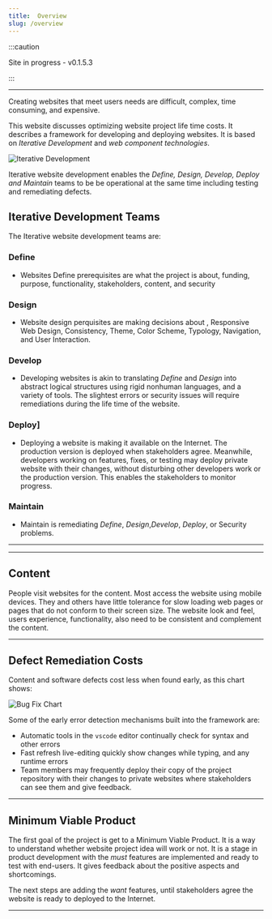 ```yaml
---
title:  Overview
slug: /overview
---
```


:::caution

Site in progress - v0.1.5.3

:::

---
Creating websites that meet users needs are difficult, complex, time consuming, and expensive.


This website discusses optimizing website project life time costs.  It describes a  framework for developing and deploying websites. It is based on *Iterative Development* and *web component technologies*.

![Iterative Development](/img/IterativeDev.png)

Iterative website development enables the *Define, Design, Develop, Deploy and Maintain* teams to be be operational at the same time including testing and remediating defects.

## Iterative Development Teams

The Iterative website development teams are:

### Define

- Websites Define prerequisites are what the project is about, funding, purpose, functionality, stakeholders, content, and security

### Design

- Website design perquisites are making decisions about , Responsive Web Design, Consistency, Theme, Color Scheme, Typology, Navigation, and User Interaction.



### Develop

- Developing websites is akin to translating *Define* and *Design* into abstract logical structures using rigid nonhuman languages, and a variety of tools. The slightest errors or security issues will require remediations during the life time of the website.


### Deploy]

- Deploying a website is making it available on the Internet. The production version is deployed when stakeholders agree. Meanwhile, developers working on features, fixes, or testing may deploy private website with their changes, without disturbing other developers work or the production version. This enables the stakeholders to monitor progress.


### Maintain

- Maintain is remediating *Define*, *Design*,*Develop*, *Deploy*, or Security problems.

---

---

## Content

People visit websites for the content. Most access the website using mobile devices. They and others have little tolerance for slow loading web pages or pages that do not 
conform to their screen size. The website look and feel, users experience, functionality, also need to be consistent and complement the content.

---


## Defect Remediation Costs

Content and software defects cost less when found early, as this chart shows:
 
![Bug Fix Chart](/img/bugFixChart.jpg)

Some of the early error detection mechanisms built into the framework are:

- Automatic tools in the `vscode` editor  continually check for syntax and other errors 
- Fast refresh live-editing quickly show changes while typing, and any runtime errors
- Team members may frequently deploy their copy of the project repository with their changes to private websites where stakeholders can see them and give feedback.

---


## Minimum Viable Product 

 The first goal of the project is get to a Minimum Viable Product. It is a way to understand whether website project idea will work or not. It is a stage in product development with the *must* features are implemented and ready to test with end-users. It gives feedback about the positive aspects and shortcomings.
 
 The next steps are adding the *want* features, until stakeholders agree the website is ready to deployed to the Internet.

---

